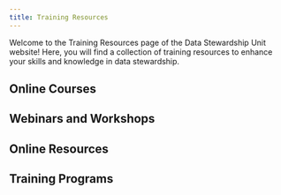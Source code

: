 ```yaml
---
title: Training Resources
---
```



Welcome to the Training Resources page of the Data Stewardship Unit website! Here, you will find a collection of training resources to enhance your skills and knowledge in data stewardship.

## Online Courses

## Webinars and Workshops

## Online Resources

## Training Programs

